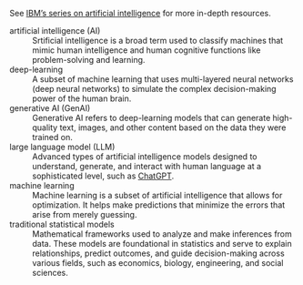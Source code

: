 See [IBM's series on artificial intelligence](https://www.ibm.com/think/artificial-intelligence) for more in-depth resources.

artificial intelligence (AI)
: Srtificial intelligence is a broad term used to classify machines that mimic human intelligence and human cognitive functions like problem-solving and learning. 

deep-learning
: A subset of machine learning that uses multi-layered neural networks (deep neural networks) to simulate the complex decision-making power of the human brain. 

generative AI (GenAI)
: Generative AI refers to deep-learning models that can generate high-quality text, images, and other content based on the data they were trained on.

large language model (LLM)
: Advanced types of artificial intelligence models designed to understand, generate, and interact with human language at a sophisticated level, such as [ChatGPT](https://chat.openai.com).

machine learning
: Machine learning is a subset of artificial intelligence that allows for optimization. It helps make predictions that minimize the errors that arise from merely guessing. 

traditional statistical models
: Mathematical frameworks used to analyze and make inferences from data. These models are foundational in statistics and serve to explain relationships, predict outcomes, and guide decision-making across various fields, such as economics, biology, engineering, and social sciences. 









